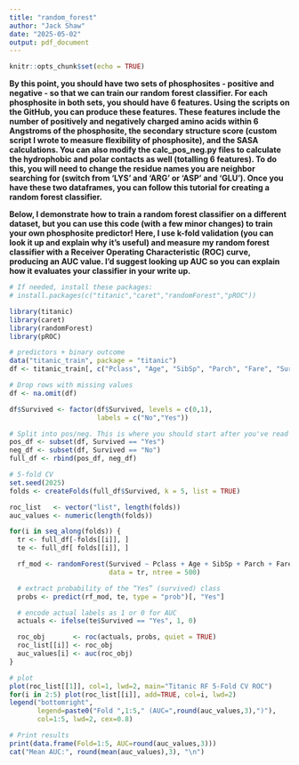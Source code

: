 ```yaml
---
title: "random_forest"
author: "Jack Shaw"
date: "2025-05-02"
output: pdf_document
---
```


```r
knitr::opts_chunk$set(echo = TRUE)
```

__By this point, you should have two sets of phosphosites - positive and negative - so that we can train our random forest classifier. For each phosphosite in both sets, you should have 6 features. Using the scripts on the GitHub, you can produce these features. These features include the number of positively and negatively charged amino acids within 6 Angstroms of the phosphosite, the secondary structure score (custom script I wrote to measure flexibility of phosphosite), and the SASA calculations. You can also modify the calc_pos_neg.py files to calculate the hydrophobic and polar contacts as well (totalling 6 features). To do this, you will need to change the residue names you are neighbor searching for (switch from 'LYS' and 'ARG' or 'ASP' and 'GLU'). Once you have these two dataframes, you can follow this tutorial for creating a random forest classifier.__

__Below, I demonstrate how to train a random forest classifier on a different dataset, but you can use this code (with a few minor changes) to train your own phosphosite predictor! Here, I use k-fold validation (you can look it up and explain why it's useful) and measure my random forest classifier with a Receiver Operating Characteristic (ROC) curve, producing an AUC value. I'd suggest looking up AUC so you can explain how it evaluates your classifier in your write up.__

```r
# If needed, install these packages:
# install.packages(c("titanic","caret","randomForest","pROC"))

library(titanic)
library(caret)
library(randomForest)
library(pROC)

# predictors + binary outcome
data("titanic_train", package = "titanic")
df <- titanic_train[, c("Pclass", "Age", "SibSp", "Parch", "Fare", "Survived")]

# Drop rows with missing values
df <- na.omit(df)

df$Survived <- factor(df$Survived, levels = c(0,1),
                      labels = c("No","Yes"))

# Split into pos/neg. This is where you should start after you've read in your positive and negative csvs as dataframes...
pos_df <- subset(df, Survived == "Yes")
neg_df <- subset(df, Survived == "No")
full_df <- rbind(pos_df, neg_df)

# 5‐fold CV
set.seed(2025)
folds <- createFolds(full_df$Survived, k = 5, list = TRUE)

roc_list   <- vector("list", length(folds))
auc_values <- numeric(length(folds))

for(i in seq_along(folds)) {
  tr <- full_df[-folds[[i]], ]
  te <- full_df[ folds[[i]], ]

  rf_mod <- randomForest(Survived ~ Pclass + Age + SibSp + Parch + Fare,
                         data = tr, ntree = 500)

  # extract probability of the “Yes” (survived) class
  probs <- predict(rf_mod, te, type = "prob")[, "Yes"]

  # encode actual labels as 1 or 0 for AUC
  actuals <- ifelse(te$Survived == "Yes", 1, 0)

  roc_obj       <- roc(actuals, probs, quiet = TRUE)
  roc_list[[i]] <- roc_obj
  auc_values[i] <- auc(roc_obj)
}

# plot
plot(roc_list[[1]], col=1, lwd=2, main="Titanic RF 5‐Fold CV ROC")
for(i in 2:5) plot(roc_list[[i]], add=TRUE, col=i, lwd=2)
legend("bottomright",
       legend=paste0("Fold ",1:5," (AUC=",round(auc_values,3),")"),
       col=1:5, lwd=2, cex=0.8)

# Print results
print(data.frame(Fold=1:5, AUC=round(auc_values,3)))
cat("Mean AUC:", round(mean(auc_values),3), "\n")

```

